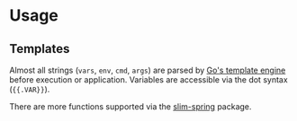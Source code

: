 # Usage

## Templates

Almost all strings (`vars`, `env`, `cmd`, `args`) are parsed by [Go's template engine](https://golang.org/pkg/text/template/) before execution or application. Variables are accessible via the dot syntax (`{{.VAR}}`).

There are more functions supported via the [slim-spring](https://go-task.github.io/slim-sprig/) package.